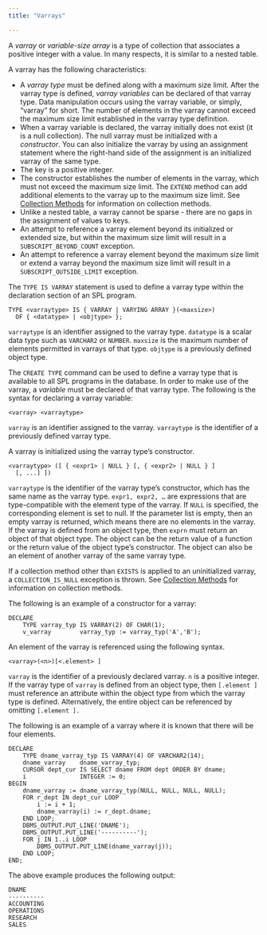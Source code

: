 ```yaml
---
title: "Varrays"

---
```


<div id="varrays" class="registered_link"></div>

A *varray* or *variable-size array* is a type of collection that associates a positive integer with a value. In many respects, it is similar to a nested table.

A varray has the following characteristics:

-   A *varray type* must be defined along with a maximum size limit. After the varray type is defined, *varray variables* can be declared of that varray type. Data manipulation occurs using the varray variable, or simply, “varray” for short. The number of elements in the varray cannot exceed the maximum size limit established in the varray type definition.
-   When a varray variable is declared, the varray initially does not exist (it is a null collection). The null varray must be initialized with a *constructor*. You can also initialize the varray by using an assignment statement where the right-hand side of the assignment is an initialized varray of the same type.
-   The key is a positive integer.
-   The constructor establishes the number of elements in the varray, which must not exceed the maximum size limit. The `EXTEND` method can add additional elements to the varray up to the maximum size limit. See [Collection Methods](../11_collection_methods/#collection_methods) for information on collection methods.
-   Unlike a nested table, a varray cannot be sparse - there are no gaps in the assignment of values to keys.
-   An attempt to reference a varray element beyond its initialized or extended size, but within the maximum size limit will result in a `SUBSCRIPT_BEYOND_COUNT` exception.
-   An attempt to reference a varray element beyond the maximum size limit or extend a varray beyond the maximum size limit will result in a `SUBSCRIPT_OUTSIDE_LIMIT` exception.

The `TYPE IS VARRAY` statement is used to define a varray type within the declaration section of an SPL program.

```text
TYPE <varraytype> IS { VARRAY | VARYING ARRAY }(<maxsize>)
  OF { <datatype> | <objtype> };
```

`varraytype` is an identifier assigned to the varray type. `datatype` is a scalar data type such as `VARCHAR2` or `NUMBER`. `maxsize` is the maximum number of elements permitted in varrays of that type. `objtype` is a previously defined object type.

The `CREATE TYPE` command can be used to define a varray type that is available to all SPL programs in the database. In order to make use of the varray, a *variable* must be declared of that varray type. The following is the syntax for declaring a varray variable:

```text
<varray> <varraytype>
```

`varray` is an identifier assigned to the varray. `varraytype` is the identifier of a previously defined varray type.

A varray is initialized using the varray type’s constructor.

```text
<varraytype> ([ { <expr1> | NULL } [, { <expr2> | NULL } ]
  [, ...] ])
```

`varraytype` is the identifier of the varray type’s constructor, which has the same name as the varray type. `expr1, expr2, …` are expressions that are type-compatible with the element type of the varray. If `NULL` is specified, the corresponding element is set to null. If the parameter list is empty, then an empty varray is returned, which means there are no elements in the varray. If the varray is defined from an object type, then `exprn` must return an object of that object type. The object can be the return value of a function or the return value of the object type’s constructor. The object can also be an element of another varray of the same varray type.

If a collection method other than `EXISTS` is applied to an uninitialized varray, a `COLLECTION_IS_NULL` exception is thrown. See [Collection Methods](../11_collection_methods/#collection_methods) for information on collection methods.

The following is an example of a constructor for a varray:

```text
DECLARE
    TYPE varray_typ IS VARRAY(2) OF CHAR(1);
    v_varray        varray_typ := varray_typ('A','B');
```

An element of the varray is referenced using the following syntax.

```text
<varray>(<n>)[<.element> ]
```

`varray` is the identifier of a previously declared varray. `n` is a positive integer. If the varray type of `varray` is defined from an object type, then `[.element ]` must reference an attribute within the object type from which the varray type is defined. Alternatively, the entire object can be referenced by omitting `[.element ].`

The following is an example of a varray where it is known that there will be four elements.

```text
DECLARE
    TYPE dname_varray_typ IS VARRAY(4) OF VARCHAR2(14);
    dname_varray    dname_varray_typ;
    CURSOR dept_cur IS SELECT dname FROM dept ORDER BY dname;
    i               INTEGER := 0;
BEGIN
    dname_varray := dname_varray_typ(NULL, NULL, NULL, NULL);
    FOR r_dept IN dept_cur LOOP
        i := i + 1;
        dname_varray(i) := r_dept.dname;
    END LOOP;
    DBMS_OUTPUT.PUT_LINE('DNAME');
    DBMS_OUTPUT.PUT_LINE('----------');
    FOR j IN 1..i LOOP
        DBMS_OUTPUT.PUT_LINE(dname_varray(j));
    END LOOP;
END;
```

The above example produces the following output:

```text
DNAME
----------
ACCOUNTING
OPERATIONS
RESEARCH
SALES
```
